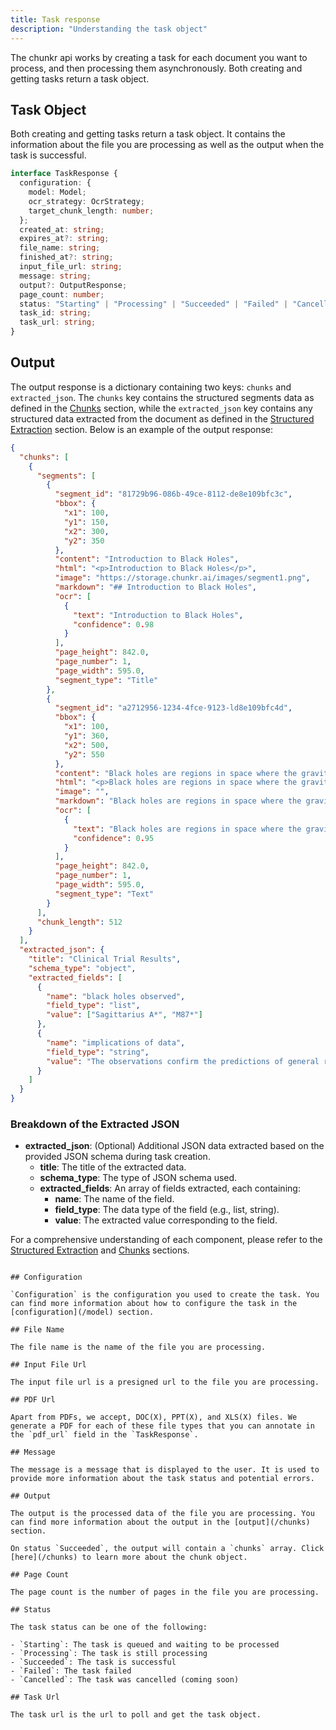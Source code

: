 ```yaml
---
title: Task response
description: "Understanding the task object"
---
```


The chunkr api works by creating a task for each document you want to process, and then processing them asynchronously.
Both creating and getting tasks return a task object.

## Task Object

Both creating and getting tasks return a task object.
It contains the information about the file you are processing as well as the output when the task is successful.

```typescript
interface TaskResponse {
  configuration: {
    model: Model;
    ocr_strategy: OcrStrategy;
    target_chunk_length: number;
  };
  created_at: string;
  expires_at?: string;
  file_name: string;
  finished_at?: string;
  input_file_url: string;
  message: string;
  output?: OutputResponse;
  page_count: number;
  status: "Starting" | "Processing" | "Succeeded" | "Failed" | "Cancelled";
  task_id: string;
  task_url: string;
}
```

## Output

The output response is a dictionary containing two keys: `chunks` and `extracted_json`. The `chunks` key contains the structured segments data as defined in the [Chunks](/chunks.mdx) section, while the `extracted_json` key contains any structured data extracted from the document as defined in the [Structured Extraction](/structured_extraction.mdx) section. Below is an example of the output response:

```json
{
  "chunks": [
    {
      "segments": [
        {
          "segment_id": "81729b96-086b-49ce-8112-de8e109bfc3c",
          "bbox": {
            "x1": 100,
            "y1": 150,
            "x2": 300,
            "y2": 350
          },
          "content": "Introduction to Black Holes",
          "html": "<p>Introduction to Black Holes</p>",
          "image": "https://storage.chunkr.ai/images/segment1.png",
          "markdown": "## Introduction to Black Holes",
          "ocr": [
            {
              "text": "Introduction to Black Holes",
              "confidence": 0.98
            }
          ],
          "page_height": 842.0,
          "page_number": 1,
          "page_width": 595.0,
          "segment_type": "Title"
        },
        {
          "segment_id": "a2712956-1234-4fce-9123-ld8e109bfc4d",
          "bbox": {
            "x1": 100,
            "y1": 360,
            "x2": 500,
            "y2": 550
          },
          "content": "Black holes are regions in space where the gravitational pull is so strong that nothing, not even light, can escape from them.",
          "html": "<p>Black holes are regions in space where the gravitational pull is so strong that nothing, not even light, can escape from them.</p>",
          "image": "",
          "markdown": "Black holes are regions in space where the gravitational pull is so strong that nothing, not even light, can escape from them.",
          "ocr": [
            {
              "text": "Black holes are regions in space where the gravitational pull is so strong that nothing, not even light, can escape from them.",
              "confidence": 0.95
            }
          ],
          "page_height": 842.0,
          "page_number": 1,
          "page_width": 595.0,
          "segment_type": "Text"
        }
      ],
      "chunk_length": 512
    }
  ],
  "extracted_json": {
    "title": "Clinical Trial Results",
    "schema_type": "object",
    "extracted_fields": [
      {
        "name": "black holes observed",
        "field_type": "list",
        "value": ["Sagittarius A*", "M87*"]
      },
      {
        "name": "implications of data",
        "field_type": "string",
        "value": "The observations confirm the predictions of general relativity."
      }
    ]
  }
}
```

### Breakdown of the Extracted JSON

- **extracted_json**: (Optional) Additional JSON data extracted based on the provided JSON schema during task creation.
  - **title**: The title of the extracted data.
  - **schema_type**: The type of JSON schema used.
  - **extracted_fields**: An array of fields extracted, each containing:
    - **name**: The name of the field.
    - **field_type**: The data type of the field (e.g., list, string).
    - **value**: The extracted value corresponding to the field.

For a comprehensive understanding of each component, please refer to the [Structured Extraction](/structured_extraction.mdx) and [Chunks](/chunks.mdx) sections.

```

## Configuration

`Configuration` is the configuration you used to create the task. You can find more information about how to configure the task in the [configuration](/model) section.

## File Name

The file name is the name of the file you are processing.

## Input File Url

The input file url is a presigned url to the file you are processing.

## PDF Url

Apart from PDFs, we accept, DOC(X), PPT(X), and XLS(X) files. We generate a PDF for each of these file types that you can annotate in the `pdf_url` field in the `TaskResponse`.

## Message

The message is a message that is displayed to the user. It is used to provide more information about the task status and potential errors.

## Output

The output is the processed data of the file you are processing. You can find more information about the output in the [output](/chunks) section.

On status `Succeeded`, the output will contain a `chunks` array. Click [here](/chunks) to learn more about the chunk object.

## Page Count

The page count is the number of pages in the file you are processing.

## Status

The task status can be one of the following:

- `Starting`: The task is queued and waiting to be processed
- `Processing`: The task is still processing
- `Succeeded`: The task is successful
- `Failed`: The task failed
- `Cancelled`: The task was cancelled (coming soon)

## Task Url

The task url is the url to poll and get the task object.

```

```

```
